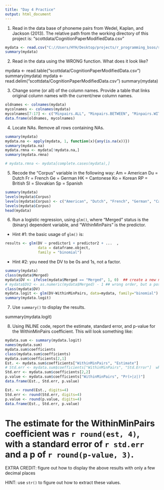 ```yaml
---
title: "Day 4 Practice"
output: html_document
---
```


1. Read in the data base of phoneme pairs from Wedel, Kaplan, and Jackson (2013).  The relative path from the working directory of this project is: "scottdata/CognitionPaperModifiedData.csv"

```r
mydata <- read.csv("C://Users/HYH/Desktop/projects/r_programming_bsos/scottdata/CognitionPaperModifiedData.csv")
summary(mydata)
```

2. Read in the data using the WRONG function.  What does it look like?

mydata <- read.table("scottdata/CognitionPaperModifiedData.csv")
summary(mydata)
mydata <- read.delim("scottdata/CognitionPaperModifiedData.csv")
summary(mydata)

3. Change some (or all) of the column names.  Provide a table that links original column names with the current/new column names.

```r
oldnames <- colnames(mydata)
mycolnames <- colnames(mydata)
mycolnames[7:17] <- c("Minpairs.ALL", "Minpairs.BETWEEN", "Minpairs.WITHIN", "Entropy.ALL", "Entropy.WITHIN", "Entropy.SEG", "Entropy.BIPHONE","SegTok.HI","SegTok.LO","SegType.HI","SegType.LO")
data.frame(oldnames, mycolnames)
```

4. Locate NAs.  Remove all rows containing NAs.

```r
summary(mydata)
mydata.na <- apply(mydata, 1, function(x){any(is.na(x))})
summary(mydata.na)
mydata.rmna <- mydata[!mydata.na,]
summary(mydata.rmna)

# mydata.rmna <- mydata[complete.cases(mydata),]
```

5. Recode the "Corpus" variable in the following way:
Am = American
Du = Dutch
Fr = French
Ge = German
HK = Cantonese
Ko = Korean
RP = British
Sl = Slovakian
Sp = Spanish

```r
summary(mydata)
levels(mydata$Corpus)
levels(mydata$Corpus) <- c("American", "Dutch", "French", "German", "Cantonese", "Korean", "British", "Slovakian", "Spanish")
levels(mydata$Corpus)
head(mydata)
```

6. Run a logistic regression, using `glm()`, where "Merged" status is the (binary) dependent variable, and "WithinMinPairs" is the predictor.
  - Hint #1: the basic usage of `glm()` is:
```r
results <- glm(DV ~ predictor1 + predictor2 + ...  , 
               data = dataframe.object,
               family = "binomial")
```
  - Hint #2: you need the DV to be 0s and 1s, not a factor.

```r
summary(mydata)
class(mydata$Merged)
mydata$DV <- ifelse(mydata$Merged == "Merged", 1, 0)  ## create a new numeric variable
# mydata$DV2 <- as.numeric(mydata$Merged) - 1 ## wrong order, but a possibility.  a bit risky
class(mydata$DV)
mydata.logit <- glm(DV~WithinMinPairs, data=mydata, family="binomial")
summary(mydata.logit)
```

7. Use `summary()` to display the results.

summary(mydata.logit)

8. Using INLINE code, report the estimate, standard error, and p-value for the WithinMinPairs coefficient.  This will look something like:

```r
mydata.sum <- summary(mydata.logit)
names(mydata.sum)
mydata.sum$coefficients
class(mydata.sum$coefficients)
mydata.sum$coefficients[2,1]
Est. <- mydata.sum$coefficients["WithinMinPairs", "Estimate"]
# Std.err <- mydata.sum$coefficients["WithinMinPairs", "Std.Error"]  what does subscript-out-of-bounds mean?
Std.err <- mydata.sum$coefficients[2,2]
p.value <- mydata.sum$coefficients["WithinMinPairs", "Pr(>|z|)"]
data.frame(Est., Std.err, p.value)

Est. <- round(Est., digits=4)
Std.err <- round(Std.err, digits=4)
p.value <- round(p.value, digits=4)
data.frame(Est., Std.err, p.value)
```

# The estimate for the WithinMinPairs coefficient was `r round(est, 4)`, with a standard error of `r std.err ` and a p of `r round(p-value, 3)`.

EXTRA CREDIT: figure out how to display the above results with only a few decimal places

HINT: use `str()` to figure out how to extract these values.

